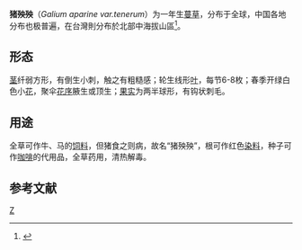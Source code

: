{{Infraspeciesbox
| genus = Galium
| species = aparine
| varietas = tenerum
| authority = 
| image = Flowers February 2008-4.jpg
| image_caption =
}}

'''猪殃殃'''（''Galium aparine var.tenerum''）为一年生[[蔓草|蔓草]]，分布于全球，中国各地分布也极普遍，在台灣則分布於北部中海拔山區<ref>{{cite web
|url=http://plant.tesri.gov.tw/plant100/WebPlantDetail.aspx?tno=516011091
|title=台灣野生植物資料庫
|publisher=行政院農業委員會特有生物研究保育中心
|4=
|access-date=2018-03-02
|archive-date=2019-08-19
|archive-url=https://web.archive.org/web/20190819000141/http://plant.tesri.gov.tw/plant100/WebPlantDetail.aspx?tno=516011091
|dead-url=no
}}</ref>。

== 形态 ==
[[茎|茎]]纤弱方形，有倒生小刺，触之有粗糙感；轮生线形[[叶|叶]]，每节6-8枚；春季开绿白色小[[花|花]]，聚伞[[花序|花序]]腋生或顶生；[[果实|果实]]为两半球形，有钩状刺毛。

== 用途 ==
全草可作牛、马的[[饲料|饲料]]，但猪食之则病，故名“猪殃殃”，根可作红色[[染料|染料]]，种子可作[[咖啡|咖啡]]的代用品，全草药用，清热解毒。

==参考文献==
{{reflist}}
{{Taxonbar}}
[[Category:拉拉藤属|Z]]